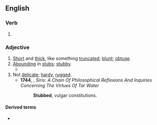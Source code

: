 ==English==

===Verb===
{{head|en|verb form}}

# {{en-past of|stub}}

===Adjective===
{{en-adj}}

# [[short#Adjective|Short]] and [[thick]], like something [[truncated#Adjective|truncated]]; [[blunt#Adjective|blunt]]; [[obtuse]].
# [[abound|Abounding]] in [[stub#Noun|stubs]]; [[stubby]].
#* {{RQ:Robert Browning Men and Women|volume=I|poem=Childe Roland|stanza=25|page=145|passage=Then came a bit of '''stubbed''' ground, once a wood, / Next a marsh, it would seem, and now mere earth / Desperate and done with; [...]}}
# Not [[delicate]]; [[hardy]], [[rugged]].
#* '''1744''', {{w|George Berkeley}}, ''Siris: A Chain Of Philosophical Reflexions And Inquiries Concerning The Virtues Of Tar Water''
#*: '''Stubbed''', vulgar constitutions.

====Derived terms====
* {{l|en|stubbedness}}